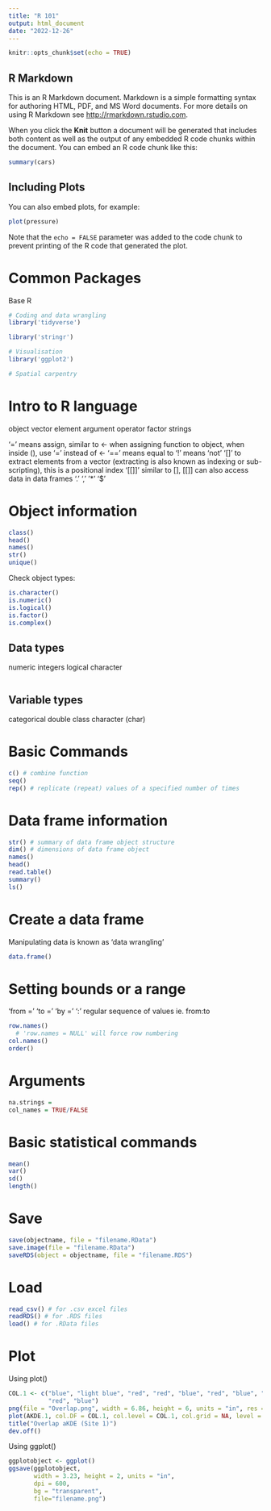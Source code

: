 ```yaml
---
title: "R 101"
output: html_document
date: "2022-12-26"
---
```


```r
knitr::opts_chunk$set(echo = TRUE)
```

## R Markdown

This is an R Markdown document. Markdown is a simple formatting syntax for authoring HTML, PDF, and MS Word documents. For more details on using R Markdown see <http://rmarkdown.rstudio.com>.

When you click the **Knit** button a document will be generated that includes both content as well as the output of any embedded R code chunks within the document. You can embed an R code chunk like this:

```r
summary(cars)
```

## Including Plots

You can also embed plots, for example:

```r
plot(pressure)
```

Note that the `echo = FALSE` parameter was added to the code chunk to prevent printing of the R code that generated the plot.

# Common Packages
Base R

```r

# Coding and data wrangling
library('tidyverse')

library('stringr')

# Visualisation
library('ggplot2')

# Spatial carpentry
```




# Intro to R language
object
vector
element
argument
operator
factor
strings

'=' means assign, similar to <- when assigning function to object, when inside (), use '=' instead of <-
'==' means equal to
'!' means 'not'
'[]' to extract elements from a vector (extracting is also known as indexing or sub-scripting), this is a positional index
'[[]]' similar to [], [[]] can also access data in data frames
'.' 
','
'*'
'$'

# Object information
```r
class()
head()
names()
str()
unique()
```

Check object types:

```r
is.character()
is.numeric()
is.logical()
is.factor()
is.complex()
```






## Data types
numeric
integers
logical
character
```r

```

## Variable types
categorical
double
class
character (char)

# Basic Commands
```r
c() # combine function
seq()
rep() # replicate (repeat) values of a specified number of times
```


# Data frame information
```r
str() # summary of data frame object structure
dim() # dimensions of data frame object
names()
head()
read.table()
summary()
ls()
```

# Create a data frame
Manipulating data is known as 'data wrangling'
```r
data.frame()
```


# Setting bounds or a range
'from = '
'to = '
'by = '
':' regular sequence of values ie. from:to


```r
row.names()
  # 'row.names = NULL' will force row numbering
col.names()
order()
```

# Arguments
```r
na.strings =
col_names = TRUE/FALSE
```

# Basic statistical commands
```r
mean()
var()
sd()
length()
```



# Save
```r
save(objectname, file = "filename.RData")
save.image(file = "filename.RData")
saveRDS(object = objectname, file = "filename.RDS")
```

# Load
```r
read_csv() # for .csv excel files
readRDS() # for .RDS files
load() # for .RData files
```

# Plot
Using plot()
```r
COL.1 <- c("blue", "light blue", "red", "red", "blue", "red", "blue", "light blue", "light blue", "red",
           "red", "blue")
png(file = "Overlap.png", width = 6.86, height = 6, units = "in", res = 600)
plot(AKDE.1, col.DF = COL.1, col.level = COL.1, col.grid = NA, level = NA)
title("Overlap aKDE (Site 1)")
dev.off()
```

Using ggplot()
```r
ggplotobject <- ggplot()
ggsave(ggplotobject,
       width = 3.23, height = 2, units = "in",
       dpi = 600,
       bg = "transparent",
       file="filename.png")
```











